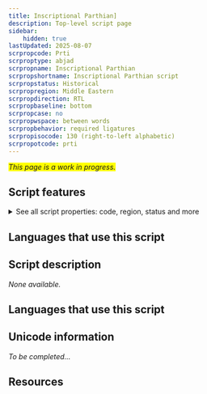 ```yaml
---
title: Inscriptional Parthian]
description: Top-level script page
sidebar:
    hidden: true
lastUpdated: 2025-08-07
scrpropcode: Prti
scrproptype: abjad
scrpropname: Inscriptional Parthian
scrpropshortname: Inscriptional Parthian script
scrpropstatus: Historical
scrpropregion: Middle Eastern
scrpropdirection: RTL
scrpropbaseline: bottom
scrpropcase: no
scrpropwspace: between words
scrpropbehavior: required ligatures
scrpropisocode: 130 (right-to-left alphabetic)
scrpropotcode: prti
---
```


<span style='background-color:yellow'>_This page is a work in progress._</span>


## Script features

<details>
<summary> See all script properties: code, region, status and more</summary>
<ScriptInfo />
</details>

## Languages that use this script

<WsList script='Prti' wsMax='5' />

## Script description

_None available._

## Languages that use this script

<WsList script='Prti' wsMax='5' />

## Unicode information

_To be completed..._

## Resources

<ScriptResources detailSummary='seemore' />

